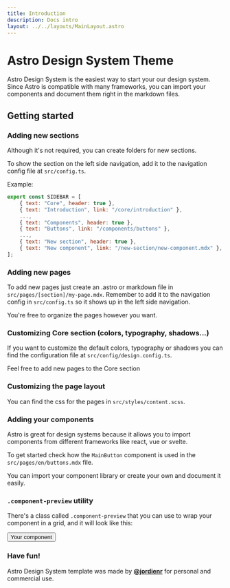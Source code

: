```yaml
---
title: Introduction
description: Docs intro
layout: ../../layouts/MainLayout.astro
---
```


# Astro Design System Theme

Astro Design System is the easiest way to start your our design system. Since Astro is compatible with many frameworks, you can import your components and document them right in the markdown files.

## Getting started

### Adding new sections

Although it's not required, you can create folders for new sections.

To show the section on the left side navigation, add it to the navigation config file at `src/config.ts`.

Example:

```js
export const SIDEBAR = [
    { text: "Core", header: true },
    { text: "Introduction", link: "/core/introduction" },
    ...,
    { text: "Components", header: true },
    { text: "Buttons", link: "/components/buttons" },
    ...,
    { text: "New section", header: true },
    { text: "New component", link: "/new-section/new-component.mdx" },
];
```

### Adding new pages

To add new pages just create an .astro or markdown file in `src/pages/[section]/my-page.mdx`. Remember to add it to the navigation config in `src/config.ts` so it shows up in the left side navigation.

You're free to organize the pages however you want.

### Customizing Core section (colors, typography, shadows...)

If you want to customize the default colors, typography or shadows you can find the configuration file at `src/config/design.config.ts`.

Feel free to add new pages to the Core section

### Customizing the page layout

You can find the css for the pages in `src/styles/content.scss`.

### Adding your components

Astro is great for design systems because it allows you to import components from different frameworks like react, vue or svelte.

To get started check how the `MainButton` component is used in the `src/pages/en/buttons.mdx` file.

You can import your component library or create your own and document it easily.

### `.component-preview` utility

There's a class called `.component-preview` that you can use to wrap your component in a grid, and it will look like this:

<div class="component-preview">
    <button class="text-white bg-blue-500 px-4 py-2 rounded-md">Your component</button>
</div>

### Have fun!

Astro Design System template was made by **[@jordienr](https://twitter.com/jordienr)** for personal and commercial use.
